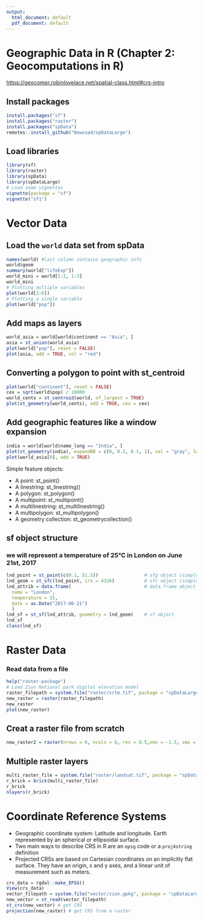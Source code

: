 ```yaml
---
output:
  html_document: default
  pdf_document: default
---
```

# Geographic Data in R (Chapter 2: Geocomputations in R)

<https://geocompr.robinlovelace.net/spatial-class.html#crs-intro>

## Install packages

```r
install.packages("sf")
install.packages("raster")
install.packages("spData")
remotes::install_github("Nowosad/spDataLarge")
```
## Load libraries

```r
library(sf)
library(raster)
library(spData)
library(spDataLarge)
# Load some vignettes
vignette(package = "sf")
vignette("sf1")
```

# Vector Data
## Load the `world` data set from spData

```r
names(world) #last column contains geographic info
world$geom
summary(world["lifeExp"])
world_mini = world[1:2, 1:3]
world_mini
# Plotting multiple variables
plot(world[3:6])
# Plotting a single variable
plot(world["pop"])
```
## Add maps as layers

```r
world_asia = world[world$continent == "Asia", ]
asia = st_union(world_asia)
plot(world["pop"], reset = FALSE)
plot(asia, add = TRUE, col = "red")
```

## Converting a polygon to point with st_centroid

```r
plot(world["continent"], reset = FALSE)
cex = sqrt(world$pop) / 10000
world_cents = st_centroid(world, of_largest = TRUE)
plot(st_geometry(world_cents), add = TRUE, cex = cex)
```

## Add geographic features like a window expansion

```r
india = world[world$name_long == "India", ]
plot(st_geometry(india), expandBB = c(0, 0.2, 0.1, 1), col = "gray", lwd = 3)
plot(world_asia[0], add = TRUE)
```

Simple feature objects:

* A point: st_point()
* A linestring: st_linestring()
* A polygon: st_polygon()
* A multipoint: st_multipoint()
* A multilinestring: st_multilinestring()
* A multipolygon: st_multipolygon()
* A geometry collection: st_geometrycollection()


## sf object structure

### we will represent a temperature of 25°C in London on June 21st, 2017

```r
lnd_point = st_point(c(0.1, 51.5))                 # sfg object (simple feature geometry)
lnd_geom = st_sfc(lnd_point, crs = 4326)           # sfc object (simple feature column)
lnd_attrib = data.frame(                           # data.frame object
  name = "London",
  temperature = 25,
  date = as.Date("2017-06-21")
  )
lnd_sf = st_sf(lnd_attrib, geometry = lnd_geom)    # sf object
lnd_sf
class(lnd_sf)
```
# Raster Data

### Read data from a file

```r
help("raster-package")
# Load Zion National park digital elevation model
raster_filepath = system.file("raster/srtm.tif", package = "spDataLarge")
new_raster = raster(raster_filepath)
new_raster
plot(new_raster)
```


## Creat a raster file from scratch

```r
new_raster2 = raster(nrows = 6, ncols = 6, res = 0.5,xmn = -1.5, xmx = 1.5, ymn = -1.5, ymx = 1.5, vals = 1:36)
```


## Multiple raster layers

```r
multi_raster_file = system.file("raster/landsat.tif", package = "spDataLarge")
r_brick = brick(multi_raster_file)
r_brick
nlayers(r_brick)
```


# Coordinate Reference Systems

* Geographic coordinate system: Latitude and longitude. Earth represented by an spherical or ellipsoidal surface.
* Two main ways to describe CRS in R are an `epsg` code or a `proj4string` definition
* Projected CRSs are based on Cartesian coordinates on an implicitly flat surface. They have an origin, x and y axes, and a linear unit of measurement such as meters. 

```r
crs_data = rgdal::make_EPSG()
View(crs_data)
vector_filepath = system.file("vector/zion.gpkg", package = "spDataLarge")
new_vector = st_read(vector_filepath)
st_crs(new_vector) # get CRS
projection(new_raster) # get CRS from a raster
```

